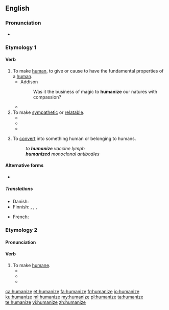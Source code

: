 ==English==

===Pronunciation===
* {{a|UK|US}} {{IPA|/ˈhjuː.mə.naɪz/|lang=en}}

===Etymology 1===
{{suffix|human|ize|lang=en}}

====Verb====
{{en-verb|humaniz}}

# To make [[human]], to give or cause to have the fundamental properties of a [[human]].
#* Addison
#*: Was it the business of magic to '''humanize''' our natures with compassion?
#* {{quote-book|year=1963|author={{w|Margery Allingham}}|title={{w|The China Governess}}
|chapter=5|url=http://openlibrary.org/works/OL2004261W
|passage=A waiter brought his aperitif, which was a small scotch and soda, and as he sipped it gratefully he sighed.<br> &nbsp; &nbsp;‘Civilized,’ he said to Mr. Campion. ‘'''Humanizing'''.’ […] ‘Cigars and summer days and women in big hats with swansdown face-powder, that's what it reminds me of.’}}
# To make [[sympathetic]] or [[relatable]].
#* {{quote-book|passage=I think they would try to '''humanize''' the worst villains in history out of their fear that the audience might not like the central character.|author=Robert J. Emery|year=2000|page=267|title=The directors: in their own words|volume=2}}
#* {{quote-journal|passage=The Oscar-winning film The Iron Lady '''humanised''' Thatcher.|title=Margaret Thatcher: Let's hear it for the Iron Lady, comedy's greatest straight man|newspaper=The Independent|url=http://www.independent.co.uk/arts-entertainment/tv/features/margaret-thatcher-lets-hear-it-for-the-iron-lady-comedys-greatest-straight-man-8100027.html|date=01-09-2012}}
#* {{quote-book|page=40-41|passage=Like the three ceremonial functions based on the Constitutions, these informal chief of state activities emphasize the president's role as the leader of the nation, but many of them also serve to '''humanize''' the president and symbolically bridge the gap between the president and the people.|title=The Powers of the Presidency|author=CQ Press|year=2012}}
# {{lb|en|medicine}} To [[convert]] into something human or belonging to humans.
#: ''to '''humanize''' vaccine lymph''
#: '''''humanized''' monoclonal antibodies''

====Alternative forms====
* {{l|en|humanise}}

=====Translations=====
{{trans-top|to make human}}
* Danish: {{t|da|humanisere}}
* Finnish: {{qualifier|transitive}} {{t+|fi|inhimillistää}}, {{t|fi|humaanistaa}}, {{qualifier|intransitive}} {{t|fi|inhimillistyä}}, {{t|fi|humaanistua}}
{{trans-mid}}
* French: {{t+|fr|humaniser}}
{{trans-bottom}}

===Etymology 2===
{{suffix|humane|ize|lang=en}}

====Pronunciation====
{{rfp|lang=en}}

====Verb====
{{en-verb|humaniz}}

# To make [[humane]].
#* {{quote-book|passage=In China, as in India, Buddhism '''humanized''' the government and the people. It was a Chinese Emperor, Ming-Ti (a.d. 58-76), converted to Buddhism that abolished the penalty of death.|title=The making of the state|page=102|year=1932|author=Mariadas Ruthnaswamy}}
#* {{quote-book|passage=And consequently he '''humanized''' the company. He instituted excellent employee benefits.|title=Lightning in the Sun: A History of Florida Power Corporation, 1899-1974|page=154|year=1974|author=Al Parsons}}
#* {{quote-book|passage=Some leftists believed that Cardenas '''humanized''' the government and harmonized its workings with the needs of the common people at the same time that peasant and worker activists placed demands on the political system.|page=145|title=Revolution and Ideology: Images of the Mexican Revolution in the United States|author=John A. Britton|year=1995}}

[[ca:humanize]]
[[et:humanize]]
[[fa:humanize]]
[[fr:humanize]]
[[io:humanize]]
[[ku:humanize]]
[[ml:humanize]]
[[my:humanize]]
[[pl:humanize]]
[[ta:humanize]]
[[te:humanize]]
[[vi:humanize]]
[[zh:humanize]]